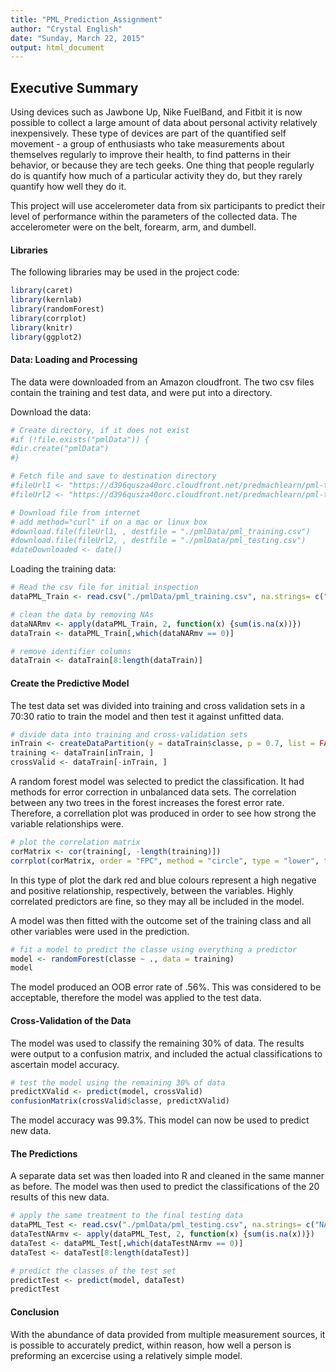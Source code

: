 ```yaml
---
title: "PML_Prediction_Assignment"
author: "Crystal English"
date: "Sunday, March 22, 2015"
output: html_document
---
```


## Executive Summary
Using devices such as Jawbone Up, Nike FuelBand, and Fitbit it is now possible to collect a large amount of data about personal activity relatively inexpensively. These type of devices are part of the quantified self movement - a group of enthusiasts who take measurements about themselves regularly to improve their health, to find patterns in their behavior, or because they are tech geeks. One thing that people regularly do is quantify how much of a particular activity they do, but they rarely quantify how well they do it.

This project will use accelerometer data from six participants to predict their level of performance within the parameters of the collected data. The accelerometer were on the belt, forearm, arm, and dumbell.


#### Libraries

The following libraries may be used in the project code:

```r
library(caret)
library(kernlab)
library(randomForest)
library(corrplot)
library(knitr)
library(ggplot2)

```

#### Data: Loading and Processing

The data were downloaded from an Amazon cloudfront. The two csv files contain the training and test data, and were put into a directory.

Download the data:

```r
# Create directory, if it does not exist
#if (!file.exists("pmlData")) {
#dir.create("pmlData")
#}

# Fetch file and save to destination directory
#fileUrl1 <- "https://d396qusza40orc.cloudfront.net/predmachlearn/pml-training.csv"
#fileUrl2 <- "https://d396qusza40orc.cloudfront.net/predmachlearn/pml-testing.csv"

# Download file from internet
# add method="curl" if on a mac or linux box
#download.file(fileUrl1, , destfile = "./pmlData/pml_training.csv")
#download.file(fileUrl2, , destfile = "./pmlData/pml_testing.csv") 
#dateDownloaded <- date()

```

Loading the training data:

```r
# Read the csv file for initial inspection
dataPML_Train <- read.csv("./pmlData/pml_training.csv", na.strings= c("NA",""," "))

# clean the data by removing NAs
dataNARmv <- apply(dataPML_Train, 2, function(x) {sum(is.na(x))})
dataTrain <- dataPML_Train[,which(dataNARmv == 0)]

# remove identifier columns
dataTrain <- dataTrain[8:length(dataTrain)]

```

#### Create the Predictive Model

The test data set was divided into training and cross validation sets in a 70:30 ratio to train the model and then test it against unfitted data.

```r
# divide data into training and cross-validation sets
inTrain <- createDataPartition(y = dataTrain$classe, p = 0.7, list = FALSE)
training <- dataTrain[inTrain, ]
crossValid <- dataTrain[-inTrain, ]

```


A random forest model was selected to predict the classification. It had methods for error correction in unbalanced data sets. The correlation between any two trees in the forest increases the forest error rate. Therefore, a correllation plot was produced in order to see how strong the variable relationships were.


```r
# plot the correlation matrix
corMatrix <- cor(training[, -length(training)])
corrplot(corMatrix, order = "FPC", method = "circle", type = "lower", tl.cex = 0.8, tl.col = rgb(0, 0, 0))

```


In this type of plot the dark red and blue colours represent a high negative and positive relationship, respectively, between the variables. Highly correlated predictors are fine, so they may all be included in the model.

A model was then fitted with the outcome set of the training class and all other variables were used in the prediction.


```r
# fit a model to predict the classe using everything a predictor
model <- randomForest(classe ~ ., data = training)
model

```


The model produced an OOB error rate of .56%. This was considered to be acceptable, therefore the model was applied to the test data.


#### Cross-Validation of the Data

The model was used to classify the remaining 30% of data. The results were output to a confusion matrix, and included the actual classifications to ascertain model accuracy.

```r
# test the model using the remaining 30% of data
predictXValid <- predict(model, crossValid)
confusionMatrix(crossValid$classe, predictXValid)

```

The model accuracy was 99.3%. This model can now be used to predict new data.


#### The Predictions

A separate data set was then loaded into R and cleaned in the same manner as before. The model was then used to predict the classifications of the 20 results of this new data.


```r
# apply the same treatment to the final testing data
dataPML_Test <- read.csv("./pmlData/pml_testing.csv", na.strings= c("NA",""," "))
dataTestNArmv <- apply(dataPML_Test, 2, function(x) {sum(is.na(x))})
dataTest <- dataPML_Test[,which(dataTestNArmv == 0)]
dataTest <- dataTest[8:length(dataTest)]

# predict the classes of the test set
predictTest <- predict(model, dataTest)
predictTest

```


#### Conclusion

With the abundance of data provided from multiple measurement sources, it is possible to accurately predict, within reason, how well a person is preforming an excercise using a relatively simple model.

